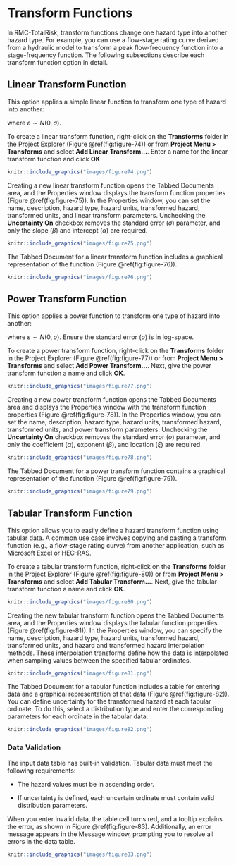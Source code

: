 # Transform Functions

In RMC-TotalRisk, transform functions change one hazard type into another hazard type. For example, you can use a flow-stage rating curve derived from a hydraulic model to transform a peak flow-frequency function into a stage-frequency function. The following subsections describe each transform function option in detail.

## Linear Transform Function

This option applies a simple linear function to transform one type of hazard into another:

\begin{equation}
    Y = \alpha + \beta X + \varepsilon
    (\#eq:linear)
\end{equation}

where $\varepsilon \sim N(0, \sigma)$.

To create a linear transform function, right-click on the **Transforms** folder in the Project Explorer (Figure \@ref(fig:figure-74)) or from **Project Menu > Transforms** and select **Add Linear Transform...**. Enter a name for the linear transform function and click **OK**.

```r
knitr::include_graphics("images/figure74.png")
```

Creating a new linear transform function opens the Tabbed Documents area, and the Properties window displays the transform function properties (Figure \@ref(fig:figure-75)). In the Properties window, you can set the name, description, hazard type, hazard units, transformed hazard, transformed units, and linear transform parameters. Unchecking the **Uncertainty On** checkbox removes the standard error ($\sigma$) parameter, and only the slope ($\beta$) and intercept ($\alpha$) are required.

```r
knitr::include_graphics("images/figure75.png")
```

The Tabbed Document for a linear transform function includes a graphical representation of the function (Figure \@ref(fig:figure-76)).

```r
knitr::include_graphics("images/figure76.png")
```

## Power Transform Function

This option applies a power function to transform one type of hazard into another: 

\begin{equation}
    Y = \left[ \alpha (X - \xi)^\beta \right] \cdot \varepsilon
    (\#eq:power)
\end{equation}

where $\varepsilon \sim N(0, \sigma)$. Ensure the standard error ($\sigma$) is in log-space.

To create a power transform function, right-click on the **Transforms** folder in the Project Explorer (Figure \@ref(fig:figure-77)) or from **Project Menu > Transforms** and select **Add Power Transform…**. Next, give the power transform function a name and click **OK**. 

```r
knitr::include_graphics("images/figure77.png")
```

Creating a new power transform function opens the Tabbed Documents area and displays the Properties window with the transform function properties (Figure \@ref(fig:figure-78)). In the Properties window, you can set the name, description, hazard type, hazard units, transformed hazard, transformed units, and power transform parameters. Unchecking the **Uncertainty On** checkbox removes the standard error ($\sigma$) parameter, and only the coefficient ($\alpha$), exponent ($\beta$), and location ($\xi$) are required.

```r
knitr::include_graphics("images/figure78.png")
```

The Tabbed Document for a power transform function contains a graphical representation of the function (Figure \@ref(fig:figure-79)).

```r
knitr::include_graphics("images/figure79.png")
```

## Tabular Transform Function

This option allows you to easily define a hazard transform function using tabular data. A common use case involves copying and pasting a transform function (e.g., a flow-stage rating curve) from another application, such as Microsoft Excel or HEC-RAS. 

To create a tabular transform function, right-click on the **Transforms** folder in the Project Explorer (Figure \@ref(fig:figure-80)) or from **Project Menu > Transforms** and select **Add Tabular Transform…**. Next, give the tabular transform function a name and click **OK**.

```r
knitr::include_graphics("images/figure80.png")
```

Creating the new tabular transform function opens the Tabbed Documents area, and the Properties window displays the tabular function properties (Figure \@ref(fig:figure-81)). In the Properties window, you can specify the name, description, hazard type, hazard units, transformed hazard, transformed units, and hazard and transformed hazard interpolation methods. These interpolation transforms define how the data is interpolated when sampling values between the specified tabular ordinates. 

```r
knitr::include_graphics("images/figure81.png")
```

The Tabbed Document for a tabular function includes a table for entering data and a graphical representation of that data (Figure \@ref(fig:figure-82)). You can define uncertainty for the transformed hazard at each tabular ordinate. To do this, select a distribution type and enter the corresponding parameters for each ordinate in the tabular data. 

```r
knitr::include_graphics("images/figure82.png")
```

### Data Validation

The input data table has built-in validation. Tabular data must meet the following requirements:

- The hazard values must be in ascending order.

-	If uncertainty is defined, each uncertain ordinate must contain valid distribution parameters.

When you enter invalid data, the table cell turns red, and a tooltip explains the error, as shown in Figure \@ref(fig:figure-83). Additionally, an error message appears in the Message window, prompting you to resolve all errors in the data table. 

```r
knitr::include_graphics("images/figure83.png")
```

